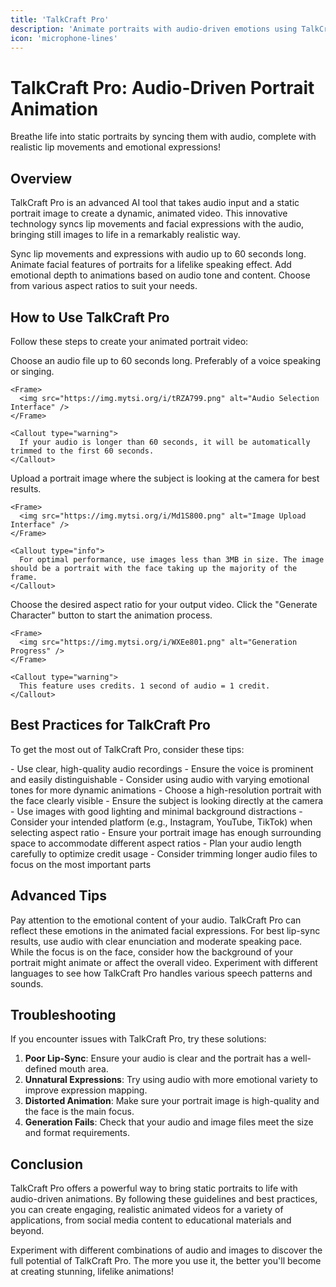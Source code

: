 ```yaml
---
title: 'TalkCraft Pro'
description: 'Animate portraits with audio-driven emotions using TalkCraft Pro'
icon: 'microphone-lines'
---
```


# TalkCraft Pro: Audio-Driven Portrait Animation

<Tip>
  Breathe life into static portraits by syncing them with audio, complete with realistic lip movements and emotional expressions!
</Tip>

## Overview

TalkCraft Pro is an advanced AI tool that takes audio input and a static portrait image to create a dynamic, animated video. This innovative technology syncs lip movements and facial expressions with the audio, bringing still images to life in a remarkably realistic way.

<CardGroup cols={2}>
  <Card title="Audio-Driven Animation" icon="waveform">
    Sync lip movements and expressions with audio up to 60 seconds long.
  </Card>
  <Card title="Portrait Animation" icon="user">
    Animate facial features of portraits for a lifelike speaking effect.
  </Card>
  <Card title="Emotional Expression" icon="face-smile">
    Add emotional depth to animations based on audio tone and content.
  </Card>
  <Card title="Customizable Output" icon="sliders">
    Choose from various aspect ratios to suit your needs.
  </Card>
</CardGroup>

## How to Use TalkCraft Pro

Follow these steps to create your animated portrait video:

<Steps>
  <Step title="Select Audio" icon="music">
    Choose an audio file up to 60 seconds long. Preferably of a voice speaking or singing.
    
    <Frame>
      <img src="https://img.mytsi.org/i/tRZA799.png" alt="Audio Selection Interface" />
    </Frame>
    
    <Callout type="warning">
      If your audio is longer than 60 seconds, it will be automatically trimmed to the first 60 seconds.
    </Callout>
  </Step>
  
  <Step title="Upload Portrait Image" icon="image">
    Upload a portrait image where the subject is looking at the camera for best results.
    
    <Frame>
      <img src="https://img.mytsi.org/i/Md1S800.png" alt="Image Upload Interface" />
    </Frame>
    
    <Callout type="info">
      For optimal performance, use images less than 3MB in size. The image should be a portrait with the face taking up the majority of the frame.
    </Callout>
  </Step>
  
  <Step title="Select Aspect Ratio" icon="crop">
    Choose the desired aspect ratio for your output video.
  </Step>
  
  <Step title="Generate Character" icon="sparkles">
    Click the "Generate Character" button to start the animation process.
    
    <Frame>
      <img src="https://img.mytsi.org/i/WXEe801.png" alt="Generation Progress" />
    </Frame>
    
    <Callout type="warning">
      This feature uses credits. 1 second of audio = 1 credit.
    </Callout>
  </Step>
</Steps>

## Best Practices for TalkCraft Pro

To get the most out of TalkCraft Pro, consider these tips:

<AccordionGroup>
  <Accordion title="Choosing the Right Audio" icon="volume-high">
    - Use clear, high-quality audio recordings
    - Ensure the voice is prominent and easily distinguishable
    - Consider using audio with varying emotional tones for more dynamic animations
  </Accordion>
  
  <Accordion title="Selecting the Perfect Portrait" icon="camera">
    - Choose a high-resolution portrait with the face clearly visible
    - Ensure the subject is looking directly at the camera
    - Use images with good lighting and minimal background distractions
  </Accordion>
  
  <Accordion title="Optimizing for Different Aspect Ratios" icon="tv">
    - Consider your intended platform (e.g., Instagram, YouTube, TikTok) when selecting aspect ratio
    - Ensure your portrait image has enough surrounding space to accommodate different aspect ratios
  </Accordion>
  
  <Accordion title="Managing Credit Usage" icon="coins">
    - Plan your audio length carefully to optimize credit usage
    - Consider trimming longer audio files to focus on the most important parts
  </Accordion>
</AccordionGroup>

## Advanced Tips

<CardGroup cols={2}>
  <Card title="Emotional Mapping" icon="face-sad-tear">
    Pay attention to the emotional content of your audio. TalkCraft Pro can reflect these emotions in the animated facial expressions.
  </Card>
  <Card title="Lip-Sync Accuracy" icon="lips">
    For best lip-sync results, use audio with clear enunciation and moderate speaking pace.
  </Card>
  <Card title="Background Considerations" icon="image">
    While the focus is on the face, consider how the background of your portrait might animate or affect the overall video.
  </Card>
  <Card title="Multi-Language Support" icon="language">
    Experiment with different languages to see how TalkCraft Pro handles various speech patterns and sounds.
  </Card>
</CardGroup>

## Troubleshooting

If you encounter issues with TalkCraft Pro, try these solutions:

1. **Poor Lip-Sync**: Ensure your audio is clear and the portrait has a well-defined mouth area.
2. **Unnatural Expressions**: Try using audio with more emotional variety to improve expression mapping.
3. **Distorted Animation**: Make sure your portrait image is high-quality and the face is the main focus.
4. **Generation Fails**: Check that your audio and image files meet the size and format requirements.

## Conclusion

TalkCraft Pro offers a powerful way to bring static portraits to life with audio-driven animations. By following these guidelines and best practices, you can create engaging, realistic animated videos for a variety of applications, from social media content to educational materials and beyond.

<Callout type="tip">
  Experiment with different combinations of audio and images to discover the full potential of TalkCraft Pro. The more you use it, the better you'll become at creating stunning, lifelike animations!
</Callout>